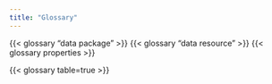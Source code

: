 ```yaml
---
title: "Glossary"
---
```


::: hidden
{{< glossary "data package" >}} 
{{< glossary "data resource" >}} 
{{< glossary properties >}}
:::

{{< glossary table=true >}}
